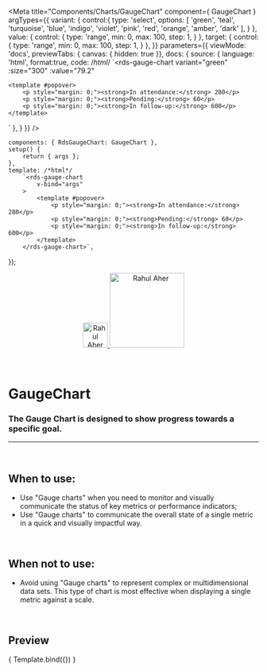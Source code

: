 
<Meta
	title="Components/Charts/GaugeChart"
	component={ GaugeChart }
	argTypes={{
		variant: {
			control:{
				type: 'select',
				options: [
					'green',
					'teal',
					'turquoise',
					'blue',
					'indigo',
					'violet',
					'pink',
					'red',
					'orange',
					'amber',
					'dark'
				],
			}
		},
		value: {
			control: {
				type: 'range',
				min: 0,
				max: 100,
				step: 1,
			}
		},
		target: {
			control: {
				type: 'range',
				min: 0,
				max: 100,
				step: 1,
			}
		},
	}}
	parameters={{
		viewMode: 'docs',
		previewTabs: { canvas: { hidden: true }},
		docs: {
			source: {
				language: 'html',
				format:true,
				code: /*html*/
`<rds-gauge-chart
	variant="green"
	:size="300"
	:value="79.2"
>
	<template #popover>
		<p style="margin: 0;"><strong>In attendance:</strong> 280</p>
		<p style="margin: 0;"><strong>Pending:</strong> 60</p>
		<p style="margin: 0;"><strong>In follow-up:</strong> 600</p>
	</template>
</rds-gauge-chart>
`
			},
		}
	}}
/>

	components: { RdsGaugeChart: GaugeChart },
	setup() {
		return { args };
	},
	template: /*html*/
		`<rds-gauge-chart
			v-bind="args"
		>
			<template #popover>
				<p style="margin: 0;"><strong>In attendance:</strong> 280</p>
				<p style="margin: 0;"><strong>Pending:</strong> 60</p>
				<p style="margin: 0;"><strong>In follow-up:</strong> 600</p>
			</template>
		</rds-gauge-chart>`,
});

<div align="center" style={{display: 'flex'}}>
    <a href="https://rahulaher.netlify.app">
        <img src="https://rahulaher.netlify.app/img/logo/glyph-black-colored.svg" alt="Rahul Aher logo" width="50" />
        <img src="https://rahulaher.netlify.app/img/logo/word-black-colored.svg" alt="Rahul Aher" width="150" />
    </a>
</div>

<br />
<br />

# GaugeChart

### The Gauge Chart is designed to show progress towards a specific goal.
---
<br />

## When to use:
- Use "Gauge charts" when you need to monitor and visually communicate the status of key metrics or performance indicators;
- Use "Gauge charts" to communicate the overall state of a single metric in a quick and visually impactful way.

<br />

## When not to use:
- Avoid using "Gauge charts" to represent complex or multidimensional data sets. This type of chart is most effective when displaying a single metric against a scale.

<br />

## Preview

<Canvas>
	<Story
		name="Gauge Chart"
		args={{
			value: 79.2,
			target: 85,
			variant: "green",
			size: 300,
			subtitle: 'suitable for the indicator'
		}}
	>
		{ Template.bind({}) }
	</Story>
</Canvas>

<ArgsTable story="Gauge Chart" />
